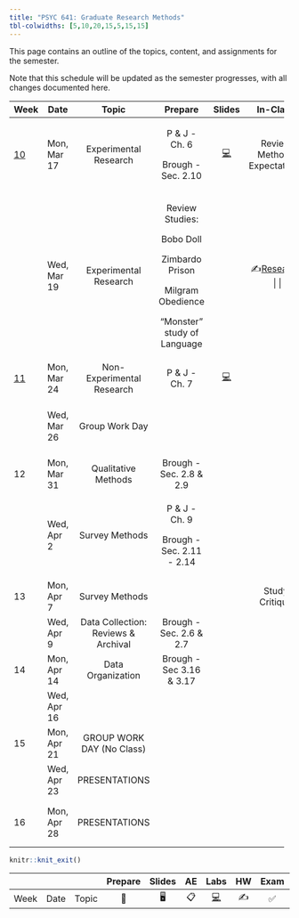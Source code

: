 ```yaml
---
title: "PSYC 641: Graduate Research Methods"
tbl-colwidths: [5,10,20,15,5,15,15]
---
```


This page contains an outline of the topics, content, and assignments for the semester.

Note that this schedule will be updated as the semester progresses, with all changes documented here.

::: column-screen-inset-right
+---------------------------+-------------+-------------------------------------+-----------------------------+------------------------------------------------------------------------------+-------------------------------------------------------------------+-----------------------------------+
| Week                      | Date        | Topic                               | Prepare                     | Slides                                                                       | In-Class                                                          | Due                               |
+===========================+=============+:===================================:+:===========================:+:============================================================================:+:=================================================================:+:=================================:+
| [10](/weeks/week-10.html) | Mon, Mar 17 | Experimental Research               | P & J - Ch. 6               | [💻](https://dharaden.github.io/psyc641-s25/slides/lec-10.html#/title-slide) | Review Methods Expectations                                       |                                   |
|                           |             |                                     |                             |                                                                              |                                                                   |                                   |
|                           |             |                                     | Brough - Sec. 2.10          |                                                                              |                                                                   |                                   |
+---------------------------+-------------+-------------------------------------+-----------------------------+------------------------------------------------------------------------------+-------------------------------------------------------------------+-----------------------------------+
|                           | Wed, Mar 19 | Experimental Research               | Review Studies:             |                                                                              | ✍️[Research Redesigns](/slides/research_deep_dive_activity.html)  |                                   |
|                           |             |                                     |                             |                                                                              |                                                                   |                                   |
|                           |             |                                     | Bobo Doll                   |                                                                              |                                                                   |                                   |
|                           |             |                                     |                             |                                                                              |                                                                   |                                   |
|                           |             |                                     | Zimbardo Prison             |                                                                              |                                                                   |                                   |
|                           |             |                                     |                             |                                                                              |                                                                   |                                   |
|                           |             |                                     | Milgram Obedience           |                                                                              |                                                                   |                                   |
|                           |             |                                     |                             |                                                                              |                                                                   |                                   |
|                           |             |                                     | "Monster" study of Language |                                                                              |                                                                   |                                   |
+---------------------------+-------------+-------------------------------------+-----------------------------+------------------------------------------------------------------------------+-------------------------------------------------------------------+-----------------------------------+
| [11](/weeks/week-11.html) | Mon, Mar 24 | Non-Experimental Research           | P & J - Ch. 7               | [💻](https://dharaden.github.io/psyc641-s25/slides/lec-11.html#/title-slide) |                                                                   |                                   |
+---------------------------+-------------+-------------------------------------+-----------------------------+------------------------------------------------------------------------------+-------------------------------------------------------------------+-----------------------------------+
|                           | Wed, Mar 26 | Group Work Day                      |                             |                                                                              |                                                                   | Methods Section Draft Sun, Mar 30 |
+---------------------------+-------------+-------------------------------------+-----------------------------+------------------------------------------------------------------------------+-------------------------------------------------------------------+-----------------------------------+
| 12                        | Mon, Mar 31 | Qualitative Methods                 | Brough - Sec. 2.8 & 2.9     |                                                                              |                                                                   |                                   |
+---------------------------+-------------+-------------------------------------+-----------------------------+------------------------------------------------------------------------------+-------------------------------------------------------------------+-----------------------------------+
|                           | Wed, Apr 2  | Survey Methods                      | P & J - Ch. 9               |                                                                              |                                                                   | Peer Review Sun, Apr 6            |
|                           |             |                                     |                             |                                                                              |                                                                   |                                   |
|                           |             |                                     | Brough - Sec. 2.11 - 2.14   |                                                                              |                                                                   |                                   |
+---------------------------+-------------+-------------------------------------+-----------------------------+------------------------------------------------------------------------------+-------------------------------------------------------------------+-----------------------------------+
| 13                        | Mon, Apr 7  | Survey Methods                      |                             |                                                                              | Study Critique                                                    |                                   |
+---------------------------+-------------+-------------------------------------+-----------------------------+------------------------------------------------------------------------------+-------------------------------------------------------------------+-----------------------------------+
|                           | Wed, Apr 9  | Data Collection: Reviews & Archival | Brough - Sec. 2.6 & 2.7     |                                                                              |                                                                   |                                   |
+---------------------------+-------------+-------------------------------------+-----------------------------+------------------------------------------------------------------------------+-------------------------------------------------------------------+-----------------------------------+
| 14                        | Mon, Apr 14 | Data Organization                   | Brough - Sec 3.16 & 3.17    |                                                                              |                                                                   |                                   |
+---------------------------+-------------+-------------------------------------+-----------------------------+------------------------------------------------------------------------------+-------------------------------------------------------------------+-----------------------------------+
|                           | Wed, Apr 16 |                                     |                             |                                                                              |                                                                   |                                   |
+---------------------------+-------------+-------------------------------------+-----------------------------+------------------------------------------------------------------------------+-------------------------------------------------------------------+-----------------------------------+
| 15                        | Mon, Apr 21 | GROUP WORK DAY (No Class)           |                             |                                                                              |                                                                   |                                   |
+---------------------------+-------------+-------------------------------------+-----------------------------+------------------------------------------------------------------------------+-------------------------------------------------------------------+-----------------------------------+
|                           | Wed, Apr 23 | PRESENTATIONS                       |                             |                                                                              |                                                                   |                                   |
+---------------------------+-------------+-------------------------------------+-----------------------------+------------------------------------------------------------------------------+-------------------------------------------------------------------+-----------------------------------+
| 16                        | Mon, Apr 28 | PRESENTATIONS                       |                             |                                                                              |                                                                   | Final Report Mon, Apr 28          |
+---------------------------+-------------+-------------------------------------+-----------------------------+------------------------------------------------------------------------------+-------------------------------------------------------------------+-----------------------------------+
:::

```r
knitr::knit_exit()
```

|      |      |       | Prepare | Slides | AE  |  Labs  | HW  | Exam | Project |
|------|------|-------|:-------:|:------:|:---:|:------:|:---:|:----:|:-------:|
| Week | Date | Topic |   📖    |   🖥️   | 📋  | [💻]() | ✍️  |  ✅  |   📂    |
